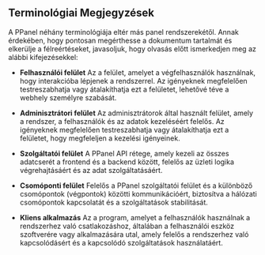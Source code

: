 ## Terminológiai Megjegyzések

A PPanel néhány terminológiája eltér más panel rendszerekétől. Annak érdekében, hogy pontosan megérthesse a dokumentum tartalmát és elkerülje a félreértéseket, javasoljuk, hogy olvasás előtt ismerkedjen meg az alábbi kifejezésekkel:

- **Felhasználói felület**
  Az a felület, amelyet a végfelhasználók használnak, hogy interakcióba lépjenek a rendszerrel. Az igényeknek megfelelően testreszabhatja vagy átalakíthatja ezt a felületet, lehetővé téve a webhely személyre szabását.

- **Adminisztrátori felület**
  Az adminisztrátorok által használt felület, amely a rendszer, a felhasználók és az adatok kezeléséért felelős. Az igényeknek megfelelően testreszabhatja vagy átalakíthatja ezt a felületet, hogy megfeleljen a kezelési igényeinek.

- **Szolgáltatói felület**
  A PPanel API rétege, amely kezeli az összes adatcserét a frontend és a backend között, felelős az üzleti logika végrehajtásáért és az adat szolgáltatásáért.

- **Csomóponti felület**
  Felelős a PPanel szolgáltatói felület és a különböző csomópontok (végpontok) közötti kommunikációért, biztosítva a hálózati csomópontok kapcsolatát és a szolgáltatások stabilitását.

- **Kliens alkalmazás**
  Az a program, amelyet a felhasználók használnak a rendszerhez való csatlakozáshoz, általában a felhasználói eszköz szoftverére vagy alkalmazására utal, amely felelős a rendszerhez való kapcsolódásért és a kapcsolódó szolgáltatások használatáért.



<Giscus />
